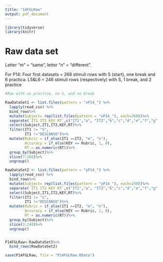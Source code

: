 ```yaml
---
title: "14FGLRaw"
output: pdf_document
---
```



```r
library(tidyverse)
library(knitr)
```

# Raw data set
Letter "m" = "same", letter "n" = "different".

For P14: Four first datasets = 268 stimuli rows with S (start), one break and 6 practica. L5&L6 = 246 stimuli rows (respectively) with S, 1 break, and 2 practice

```r
#Raw with no practice, no S, and no break

RawDataSet1 <- list.files(pattern = "xP14_") %>%
  lapply(read_csv) %>% 
  bind_rows%>%
  mutate(Subject= rep(list.files(pattern = "xP14_"), each=268))%>%
  separate(`IT1 IT2 KEY RT`,c("IT1","a", "IT2","b","c","d","e","f","g","KEY", "RT"), sep = " ")%>%
  select(Subject,IT1,IT2,KEY,RT)%>%
  filter(IT1 != "S",
         IT1 !="DESCANSO")%>%
  mutate(Rubric = if_else(IT1 ==IT2, "m", "n"),
         Accuracy = if_else(KEY == Rubric, 1, 0),
         RT = as.numeric(RT))%>%
  group_by(Subject)%>%
  slice(7:266)%>%
  ungroup()

RawDataSet2 <- list.files(pattern = "yP14_") %>%
  lapply(read_csv) %>% 
  bind_rows%>%
  mutate(Subject= rep(list.files(pattern = "yP14_"), each=250))%>%
  separate(`IT1 IT2 KEY RT`,c("IT1","a", "IT2","b","c","d","e","f","g","KEY", "RT"), sep = " ")%>%
  select(Subject,IT1,IT2,KEY,RT)%>%
  filter(IT1 != "S",
         IT1 !="DESCANSO")%>%
  mutate(Rubric = if_else(IT1 ==IT2, "m", "n"),
         Accuracy = if_else(KEY == Rubric, 1, 0),
         RT = as.numeric(RT))%>%
  group_by(Subject)%>%
  slice(3:248)%>%
  ungroup()


P14FGLRaw<-RawDataSet1%>%
  bind_rows(RawDataSet2)

save(P14FGLRaw, file = "P14FGLRaw.RData")
  
```
  
  
